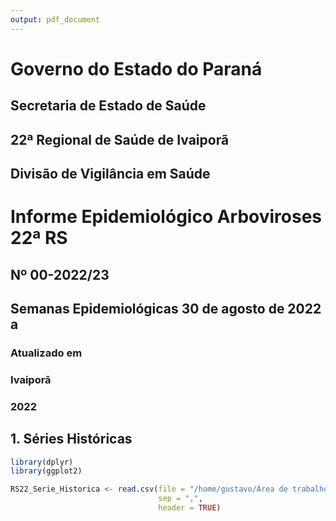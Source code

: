 ```yaml
---
output: pdf_document
---
```


# Governo do Estado do Paraná
## Secretaria de Estado de Saúde
## 22ª Regional de Saúde de Ivaiporã
## Divisão de Vigilância em Saúde



# Informe Epidemiológico Arboviroses 22ª RS
## Nº 00-2022/23
## Semanas Epidemiológicas 30 de agosto de 2022 a
### Atualizado em  




### Ivaiporã
### 2022


## 1. Séries Históricas  

```r

library(dplyr)
library(ggplot2)

RS22_Serie_Historica <- read.csv(file = "/home/gustavo/Área de trabalho/Análise_de_Dados/Base_de_Dados/Tabulacoes_R/Tabulacoes_Primarias/RS22_Serie_Historica.csv",
                                 sep = ",",
                                 header = TRUE)
```



